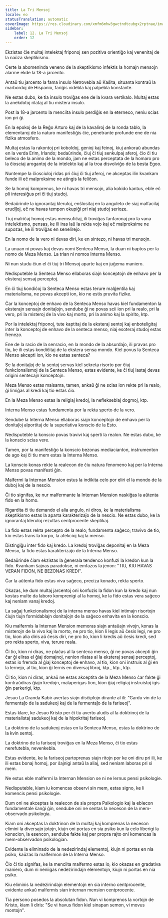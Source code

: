 ```yaml
---
title: La Tri Mensoj
locale: eo
statusTranslation: automatic
coverImage: https://res.cloudinary.com/xmfm6mhw3gwctndtcubgx2rptnae/image/upload/v1741354419/small_cover_la_gran_rebelion_28716e29d2.webp
sidebar:
    label: 12. La Tri Mensoj
    order: 12
---
```

Ekzistas ĉie multaj intelektaj friponoj sen pozitiva orientiĝo kaj venenitaj de la naŭza skeptikismo.

Certe la abomeninda veneno de la skeptikismo infektis la homajn mensojn alarme ekde la 18-a jarcento.

Antaŭ tiu jarcento la fama insulo Netrovebla aŭ Kaŝita, situanta kontraŭ la marbordoj de Hispanio, fariĝis videbla kaj palpebla konstante.

Ne estas dubo, ke tia insulo troviĝas ene de la kvara vertikalo. Multaj estas la anekdotoj rilataj al tiu mistera insulo.

Post la 18-a jarcento la menciita insulo perdiĝis en la eterneco, neniu scias ion pri ĝi.

En la epokoj de la Reĝo Arturo kaj de la kavaliroj de la ronda tablo, la elementaroj de la naturo manifestiĝis ĉie, penetrante profunde ene de nia fizika atmosfero.

Multaj estas la rakontoj pri koboldoj, genioj kaj feinoj, kiuj ankoraŭ abundas en la verda Erim, Irlando; bedaŭrinde, ĉiuj ĉi tiuj senkulpaj aferoj, ĉio ĉi tiu beleco de la animo de la mondo, jam ne estas perceptata de la homaro pro la ĉiosciaj arogantoj de la intelekto kaj al la troa disvolviĝo de la besta Egoo.

Nuntempe la ĉiosciuloj ridas pri ĉiuj ĉi tiuj aferoj, ne akceptas ilin kvankam funde ili eĉ malproksime ne atingis la feliĉon.

Se la homoj komprenus, ke ni havas tri mensojn, alia kokido kantus, eble eĉ pli interesiĝus pri ĉi tiuj studoj.

Bedaŭrinde la ignorantaj kleruloj, enŝlositaj en la anguleto de siaj malfacilaj erudiĵoj, eĉ ne havas tempon okupiĝi pri niaj studoj serioze.

Tiuj malriĉaj homoj estas memsufiĉaj, ili troviĝas fanfaronaj pro la vana intelektismo, pensas, ke ili iras laŭ la rekta vojo kaj eĉ malproksime ne supozas, ke ili troviĝas en senelirejo.

En la nomo de la vero ni devas diri, ke en sintezo, ni havas tri mensojn.

La unuan ni povas kaj devas nomi Senteca Menso, la duan ni baptos per la nomo de Meza Menso. La trian ni nomos Interna Menso.

Ni nun studu ĉiun el ĉi tiuj tri Mensoj aparte kaj en juĝema maniero.

Nedisputeble la Senteca Menso ellaboras siajn konceptojn de enhavo per la eksteraj sensaj perceptoj.

En ĉi tiuj kondiĉoj la Senteca Menso estas terure malĝentila kaj materialisma, ne povas akcepti ion, kio ne estis pruvita fizike.

Ĉar la konceptoj de enhavo de la Senteca Menso havas kiel fundamenton la eksterajn sensajn donitaĵojn, sendube ĝi ne povas scii ion pri la realo, pri la vero, pri la misteroj de la vivo kaj morto, pri la animo kaj la spirito, ktp.

Por la intelektaj friponoj, tute kaptitaj de la eksteraj sentoj kaj enboteligitaj inter la konceptoj de enhavo de la senteca menso, niaj esoteraj studoj estas frenezo.

Ene de la racio de la senracio, en la mondo de la absurdaĵo, ili pravas pro tio, ke ili estas kondiĉitaj de la ekstera sensa mondo. Kiel povus la Senteca Menso akcepti ion, kio ne estas senteca?

Se la donitaĵoj de la sentoj servas kiel sekreta risorto por ĉiuj funkcionalismoj de la Senteca Menso, estas evidente, ke ĉi tiuj lastaj devas origini sentecajn konceptojn.

Meza Menso estas malsama, tamen, ankaŭ ĝi ne scias ion rekte pri la realo, ĝi limiĝas al kredi kaj tio estas ĉio.

En la Meza Menso estas la religiaj kredoj, la neflekseblaj dogmoj, ktp.

Interna Menso estas fundamenta por la rekta sperto de la vero.

Sendube la Interna Menso ellaboras siajn konceptojn de enhavo per la donitaĵoj alportitaj de la superlativa konscio de la Esto.

Nedisputeble la konscio povas travivi kaj sperti la realon. Ne estas dubo, ke la konscio scias vere.

Tamen, por la manifestiĝo la konscio bezonas mediacianton, instrumenton de ago kaj ĉi tiu mem estas la Interna Menso.

La konscio konas rekte la realecon de ĉiu natura fenomeno kaj per la Interna Menso povas manifesti ĝin.

Malfermi la Internan Mension estus la indikita celo por eliri el la mondo de la duboj kaj de la nescio.

Ĉi tio signifas, ke nur malfermante la Internan Mension naskiĝas la aŭtenta fido en la homo.

Rigardita ĉi tiu demando el alia angulo, ni diros, ke la materialisma skeptikismo estas la aparta karakterizaĵo de la nescio. Ne estas dubo, ke la ignorantaj kleruloj rezultas centprocente skeptikaj.

La fido estas rekta percepto de la realo; fundamenta saĝeco; travivo de tio, kio estas trans la korpo, la afekcioj kaj la menso.

Distingiĝu inter fido kaj kredo. La kredoj troviĝas deponitaj en la Meza Menso, la fido estas karakterizaĵo de la Interna Menso.

Bedaŭrinde ĉiam ekzistas la ĝenerala tendenco konfuzi la kredon kun la fido. Kvankam ŝajnas paradokse, ni emfazos la jenon: "TIU, KIU HAVAS VERAN FIDON, NE BEZONAS KREDI".

Ĉar la aŭtenta fido estas viva saĝeco, preciza konado, rekta sperto.

Okazas, ke dum multaj jarcentoj oni konfuzis la fidon kun la kredo kaj nun kostas multe da laboro komprenigi al la homoj, ke la fido estas vera saĝeco kaj neniam vanaj kredoj.

La saĝaj funkcionalismoj de la interna menso havas kiel intimajn risortojn ĉiujn tiujn formidablajn donitaĵojn de la saĝeco enhavita en la konscio.

Kiu malfermis la Internan Mension memoras siajn antaŭajn vivojn, konas la misterojn de la vivo kaj la morto, ne pro tio, kion li legis aŭ ĉesis legi, ne pro tio, kion alia diris aŭ ĉesis diri, ne pro tio, kion li kredis aŭ ĉesis kredi, sed pro rekta sperto, viva, terure reala.

Ĉi tio, kion ni diras, ne plaĉas al la senteca menso, ĝi ne povas akcepti ĝin ĉar ĝi eliras el ĝiaj domajnoj, nenion rilatas al la eksteraj sensaj perceptoj, estas io fremda al ĝiaj konceptoj de enhavo, al tio, kion oni instruis al ĝi en la lernejo, al tio, kion ĝi lernis en diversaj libroj, ktp., ktp., ktp.

Ĉi tio, kion ni diras, ankaŭ ne estas akceptita de la Meza Menso ĉar fakte ĝi kontraŭdiras ĝiajn kredojn, malaperigas tion, kion ĝiaj religiaj instruistoj igis ĝin parkerigi, ktp.

Jesuo La Granda Kabir avertas siajn disĉiplojn dirante al ili: "Gardu vin de la fermentaĵo de la sadukeoj kaj de la fermentaĵo de la fariseoj".

Estas klare, ke Jesuo Kristo per ĉi tiu averto aludis al la doktrinoj de la materialistaj sadukeoj kaj de la hipokritaj fariseoj.

La doktrino de la sadukeoj estas en la Senteca Menso, estas la doktrino de la kvin sentoj.

La doktrino de la fariseoj troviĝas en la Meza Menso, ĉi tio estas nerefutebla, nevenkebla.

Estas evidente, ke la fariseoj partoprenas siajn ritojn por ke oni diru pri ili, ke ili estas bonaj homoj, por ŝajnigi antaŭ la aliaj, sed neniam laboras pri si mem.

Ne estus eble malfermi la Internan Mension se ni ne lernus pensi psikologie.

Nedisputeble, kiam iu komencas observi sin mem, estas signo, ke li komencis pensi psikologie.

Dum oni ne akceptas la realecon de sia propra Psikologio kaj la eblecon fundamentale ŝanĝi ĝin, sendube oni ne sentas la neceson de la mem-observado psikologia.

Kiam oni akceptas la doktrinon de la multaj kaj komprenas la neceson elimini la diversajn jotojn, kiujn oni portas en sia psiko kun la celo liberigi la konscion, la esencon, sendube fakte kaj per propra rajto oni komencas la mem-observadon psikologian.

Evidente la eliminado de la nedezirindaj elementoj, kiujn ni portas en nia psiko, kaŭzas la malfermon de la Interna Menso.

Ĉio ĉi tio signifas, ke la menciita malfermo estas io, kio okazas en gradativa maniero, dum ni neniigas nedezirindajn elementojn, kiujn ni portas en nia psiko.

Kiu eliminis la nedezirindajn elementojn en sia interno centprocente, evidente ankaŭ malfermis sian internan mension centprocente.

Tia persono posedos la absolutan fidon. Nun vi komprenos la vortojn de Kristo, kiam li diris: "Se vi havus fidon kiel sinapan semon, vi movus montojn".

